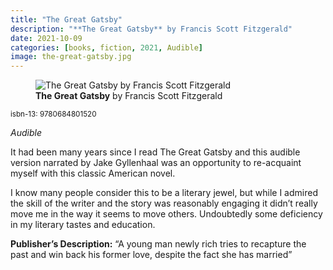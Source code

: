 ```yaml
---
title: "The Great Gatsby"
description: "**The Great Gatsby** by Francis Scott Fitzgerald"
date: 2021-10-09
categories: [books, fiction, 2021, Audible]
image: the-great-gatsby.jpg
---
```

![**The Great Gatsby** by Francis Scott Fitzgerald](the-great-gatsby.jpg){fig-align="left"}

<sup>isbn-13: 9780684801520</sup>

*Audible*

It had been many years since I read The Great Gatsby and this audible version
narrated by Jake Gyllenhaal was an opportunity to re-acquaint myself with this
classic American novel.

I know many people consider this to be a literary jewel, but while I admired
the skill of the writer and the story was reasonably engaging it didn't really
move me in the way it seems to move others. Undoubtedly some deficiency in my
literary tastes and education.

**Publisher's Description:**
"A young man newly rich tries to recapture the past and win back his former
love, despite the fact she has married"